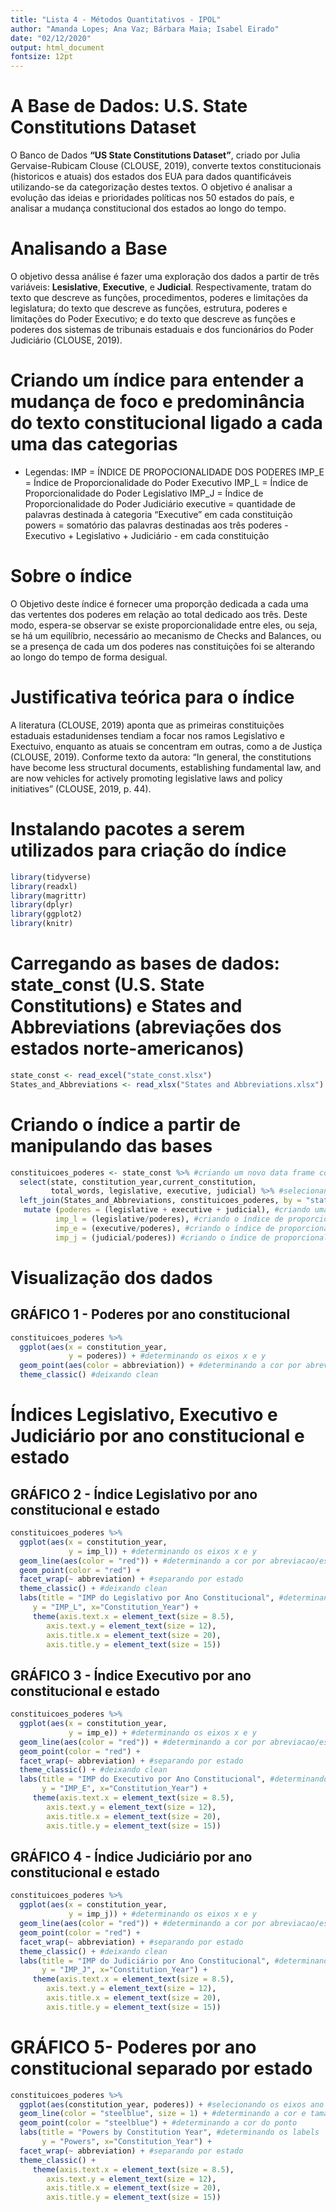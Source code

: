 ```yaml
---
title: "Lista 4 - Métodos Quantitativos - IPOL"
author: "Amanda Lopes; Ana Vaz; Bárbara Maia; Isabel Eirado"
date: "02/12/2020"
output: html_document
fontsize: 12pt
---
```


# A Base de Dados: U.S. State Constitutions Dataset
O Banco de Dados **"US State Constitutions Dataset"**, criado por Julia Gervaise-Rubicam Clouse (CLOUSE, 2019), converte textos constitucionais (historicos e atuais) dos estados dos EUA para dados quantificáveis utilizando-se da categorização destes textos. O objetivo é analisar a evolução das ideias e prioridades políticas nos 50 estados do país, e analisar a mudança constitucional dos estados ao longo do tempo.

# Analisando a Base
O objetivo dessa análise é fazer uma exploração dos dados a partir de três variáveis: **Lesislative**, **Executive**, e **Judicial**. 
Respectivamente, tratam do texto que descreve as funções, procedimentos, poderes e limitações da legislatura; do texto que descreve as funções, estrutura, poderes e limitações do Poder Executivo; e do texto que descreve as funções e poderes dos sistemas de tribunais estaduais e dos funcionários do Poder Judiciário (CLOUSE, 2019).

# Criando um índice para entender a mudança de foco e predominância do texto constitucional ligado a cada uma das categorias
- Legendas:
IMP = ÍNDICE DE PROPOCIONALIDADE DOS PODERES
IMP_E = Índice de Proporcionalidade do Poder Executivo
IMP_L = Índice de Proporcionalidade do Poder Legislativo
IMP_J = Índice de Proporcionalidade do Poder Judiciário
executive = quantidade de palavras destinada à categoria "Executive" em cada constituição
powers = somatório das palavras destinadas aos três poderes - Executivo + Legislativo + Judiciário - em cada constituição

# Sobre o índice
O Objetivo deste índice é fornecer uma proporção dedicada a cada uma das vertentes dos poderes em relação ao total dedicado aos três. Deste modo, espera-se observar se existe proporcionalidade entre eles, ou seja, se há um equilíbrio, necessário ao mecanismo de Checks and Balances, ou se a presença de cada um dos poderes nas constituições foi se alterando ao longo do tempo de forma desigual.

# Justificativa teórica para o índice
A literatura (CLOUSE, 2019) aponta que as primeiras constituições estaduais estadunidenses tendiam a focar nos ramos Legislativo e Exectuivo, enquanto as atuais se concentram em outras, como a de Justiça (CLOUSE, 2019). Conforme texto da autora: 
"In general, the constitutions have become less structural documents, establishing fundamental law, and are now vehicles for actively promoting legislative laws and policy initiatives" (CLOUSE, 2019, p. 44).

# Instalando pacotes a serem utilizados para criação do índice

```r
library(tidyverse)
library(readxl)
library(magrittr)
library(dplyr)
library(ggplot2)
library(knitr)
```

# Carregando as bases de dados: state_const (U.S. State Constitutions) e States and Abbreviations (abreviações dos estados norte-americanos)
```r
state_const <- read_excel("state_const.xlsx")
States_and_Abbreviations <- read_xlsx("States and Abbreviations.xlsx")
```

# Criando o índice a partir de manipulando das bases
```r
constituicoes_poderes <- state_const %>% #criando um novo data frame com as manipulações
  select(state, constitution_year,current_constitution, 
         total_words, legislative, executive, judicial) %>% #selecionando as variáveis de interesse
  left_join(States_and_Abbreviations, constituicoes_poderes, by = "state") %>% #criando uma nova coluna de abreviacoes a partir do data.frame States and Abbreviations
   mutate (poderes = (legislative + executive + judicial), #criando uma nova coluna com os valores somados das categorias executivo, legislativo e judiciário
          imp_l = (legislative/poderes), #criando o índice de proporcionalidade do legislativo em relação à soma dos poderes
          imp_e = (executive/poderes), #criando o índice de proporcionalidade do executivo em relação à soma dos poderes
          imp_j = (judicial/poderes)) #criando o índice de proporcionalidade do judiciário em relação à soma dos poderes

```

# Visualização dos dados
## GRÁFICO 1 - Poderes por ano constitucional
```r
constituicoes_poderes %>%
  ggplot(aes(x = constitution_year,
             y = poderes)) + #determinando os eixos x e y
  geom_point(aes(color = abbreviation)) + #determinando a cor por abreviacao/estado
  theme_classic() #deixando clean
```

# Índices Legislativo, Executivo e Judiciário por ano constitucional e estado

## GRÁFICO 2 - Índice Legislativo por ano constitucional e estado
```r
constituicoes_poderes %>%
  ggplot(aes(x = constitution_year,
             y = imp_l)) + #determinando os eixos x e y
  geom_line(aes(color = "red")) + #determinando a cor por abreviacao/estado
  geom_point(color = "red") +
  facet_wrap(~ abbreviation) + #separando por estado
  theme_classic() + #deixando clean
  labs(title = "IMP do Legislativo por Ano Constitucional", #determinando os labels
     y = "IMP_L", x="Constitution_Year") +
     theme(axis.text.x = element_text(size = 8.5),
        axis.text.y = element_text(size = 12),
        axis.title.x = element_text(size = 20),
        axis.title.y = element_text(size = 15))
```

## GRÁFICO 3 - Índice Executivo por ano constitucional e estado
```r
constituicoes_poderes %>%
  ggplot(aes(x = constitution_year,
             y = imp_e)) + #determinando os eixos x e y
  geom_line(aes(color = "red")) + #determinando a cor por abreviacao/estado
  geom_point(color = "red") +
  facet_wrap(~ abbreviation) + #separando por estado
  theme_classic() + #deixando clean
  labs(title = "IMP do Executivo por Ano Constitucional", #determinando os labels
       y = "IMP_E", x="Constitution_Year") +
     theme(axis.text.x = element_text(size = 8.5),
        axis.text.y = element_text(size = 12),
        axis.title.x = element_text(size = 20),
        axis.title.y = element_text(size = 15))
```


## GRÁFICO 4 - Índice Judiciário por ano constitucional e estado
```r
constituicoes_poderes %>%
  ggplot(aes(x = constitution_year,
             y = imp_j)) + #determinando os eixos x e y
  geom_line(aes(color = "red")) + #determinando a cor por abreviacao/estado
  geom_point(color = "red") +
  facet_wrap(~ abbreviation) + #separando por estado
  theme_classic() + #deixando clean
  labs(title = "IMP do Judiciário por Ano Constitucional", #determinando os labels
       y = "IMP_J", x="Constitution_Year") +
     theme(axis.text.x = element_text(size = 8.5),
        axis.text.y = element_text(size = 12),
        axis.title.x = element_text(size = 20),
        axis.title.y = element_text(size = 15))
```

# GRÁFICO 5- Poderes por ano constitucional separado por estado
```r
constituicoes_poderes %>%
  ggplot(aes(constitution_year, poderes)) + #selecionando os eixos ano da constituicao e da variavel de interesse (poderes)
  geom_line(color = "steelblue", size = 1) + #determinando a cor e tamanho da linha
  geom_point(color = "steelblue") + #determinando a cor do ponto
  labs(title = "Powers by Constitution Year", #determinando os labels
       y = "Powers", x="Constitution_Year") +
  facet_wrap(~ abbreviation) + #separando por estado
  theme_classic() +
     theme(axis.text.x = element_text(size = 8.5),
        axis.text.y = element_text(size = 12),
        axis.title.x = element_text(size = 20),
        axis.title.y = element_text(size = 15))
```

